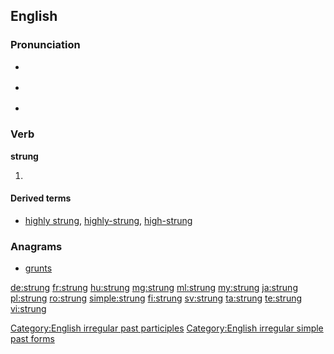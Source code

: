 ==English==

===Pronunciation===
* {{a|UK}} {{IPA|/ˈstrʌŋ/|lang=en}}
* {{a|US}} {{IPA|/ˈstɹʌŋ/|lang=en}}
* {{rhymes|ʌŋ|lang=en}}

===Verb===
'''strung'''

# {{en-past of|string}}

====Derived terms====
* [[highly strung]], [[highly-strung]], [[high-strung]]

===Anagrams===
* [[grunts#English|grunts]]

[[Category:English irregular past participles]]
[[Category:English irregular simple past forms]]

[[de:strung]]
[[fr:strung]]
[[hu:strung]]
[[mg:strung]]
[[ml:strung]]
[[my:strung]]
[[ja:strung]]
[[pl:strung]]
[[ro:strung]]
[[simple:strung]]
[[fi:strung]]
[[sv:strung]]
[[ta:strung]]
[[te:strung]]
[[vi:strung]]